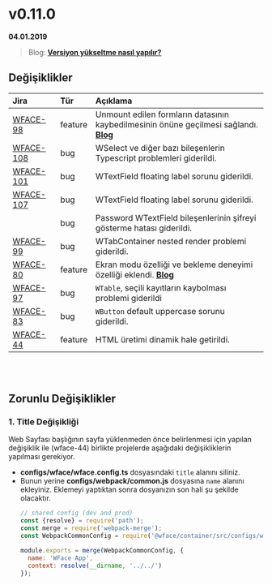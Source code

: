
# v0.11.0

**04.01.2019**

> Blog: [__Versiyon yükseltme nasıl yapılır?__](./#/blog/how-to-version-upgrade)

## Değişiklikler

| Jira                                                        | Tür           | Açıklama                                                                                          |
|:------------------------------------------------------------|:--------------|:--------------------------------------------------------------------------------------------------|
| [WFACE-98](https://jira.digiturk.com.tr/browse/WFACE-98)    | feature       | Unmount edilen formların datasının kaybedilmesinin önüne geçilmesi sağlandı. [__Blog__](./#/blog/form-data-persistency) |
| [WFACE-108](https://jira.digiturk.com.tr/browse/WFACE-108)  | bug           | WSelect ve diğer bazı bileşenlerin Typescript problemleri giderildi.                              |
| [WFACE-101](https://jira.digiturk.com.tr/browse/WFACE-101)  | bug           | WTextField floating label sorunu giderildi.                                                       |
| [WFACE-107](https://jira.digiturk.com.tr/browse/WFACE-107)  | bug           | WTextField floating label sorunu giderildi.                                                       |
|                                                             | bug           | Password WTextField bileşenlerinin şifreyi gösterme hatası giderildi.                             |
| [WFACE-99](https://jira.digiturk.com.tr/browse/WFACE-99)    | bug           | WTabContainer nested render problemi giderildi.                                                   |
| [WFACE-80](https://jira.digiturk.com.tr/browse/WFACE-80)    | feature       | Ekran modu özelliği ve bekleme deneyimi özelliği eklendi. [__Blog__](./#/blog/screen-mode-usage)  |
| [WFACE-97](https://jira.digiturk.com.tr/browse/WFACE-97)    | bug           | `WTable`, seçili kayıtların kaybolması problemi giderildi                                         |
| [WFACE-83](https://jira.digiturk.com.tr/browse/WFACE-83)    | bug           | `WButton` default uppercase sorunu giderildi.                                                     |
| [WFACE-44](https://jira.digiturk.com.tr/browse/WFACE-44)    | feature       | HTML üretimi dinamik hale getirildi.                                                              |

<br/>
<br/>

## Zorunlu Değişiklikler

### 1. Title Değişikliği

Web Sayfası başlığının sayfa yüklenmeden önce belirlenmesi için yapılan değişiklik ile (wface-44) 
birlikte projelerde aşağıdaki değişikliklerin yapılması gerekiyor. 

  - __configs/wface/wface.config.ts__ dosyasındaki `title` alanını siliniz.
  - Bunun yerine __configs/webpack/common.js__ dosyasına `name` alanını ekleyiniz. 
    Eklemeyi yaptıktan sonra dosyanızın son hali şu şekilde olacaktır. 
    ```javascript
    // shared config (dev and prod)
    const {resolve} = require('path');
    const merge = require('webpack-merge');
    const WebpackCommonConfig = require('@wface/container/src/configs/webpack/common');

    module.exports = merge(WebpackCommonConfig, {  
      name: 'WFace App',
      context: resolve(__dirname, '../../')
    });
    ```

